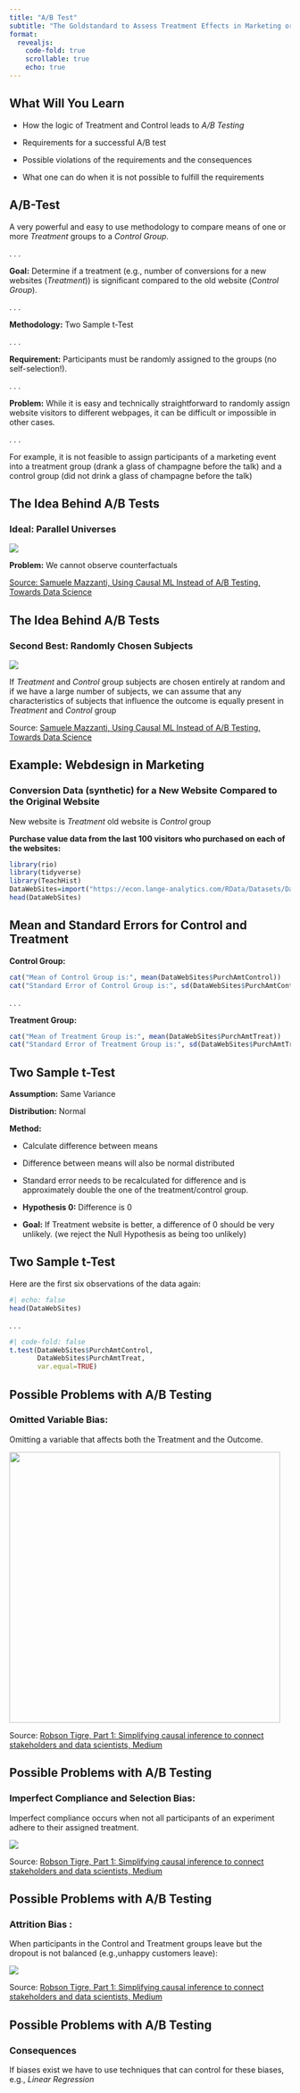 ```yaml
---
title: "A/B Test"
subtitle: "The Goldstandard to Assess Treatment Effects in Marketing or Medicine"
format: 
  revealjs:
    code-fold: true
    scrollable: true
    echo: true
---
```


## What Will You Learn  

- How the logic of Treatment and Control leads to *A/B Testing*

- Requirements for a successful A/B test

- Possible violations of the requirements and the consequences

- What one can do when it is not possible to fulfill the requirements

## A/B-Test

A very powerful and easy to use methodology to compare means of one or more *Treatment* groups to a *Control Group*.

. . .

**Goal:** Determine if a treatment (e.g., number of conversions for a new websites (*Treatment*)) is significant compared to the old website (*Control Group*).

. . .

**Methodology:** Two Sample t-Test

. . .

**Requirement:** Participants must be randomly assigned to the groups (no self-selection!).

. . .

**Problem:** While it is easy and technically straightforward to randomly assign website visitors to different webpages, it can be difficult or impossible in other cases.

. . .

For example, it is not feasible to assign participants of a marketing event into a treatment group (drank a glass of champagne before the talk) and a control group (did not drink a glass of champagne before the talk)

## The Idea Behind A/B Tests

### Ideal: Parallel Universes

![](images/clipboard-2793122789.png) 

**Problem:** We cannot observe counterfactuals 

::: footer 
[Source: Samuele Mazzanti, Using Causal ML Instead of A/B Testing, Towards Data Science](https://towardsdatascience.com/using-causal-ml-instead-of-a-b-testing-eeb1067d7fc0){target="_blank"} 
:::

## The Idea Behind A/B Tests {.smaller}

### Second Best: Randomly Chosen Subjects

![](images/clipboard-1689822553.png)

If *Treatment* and *Control* group subjects are chosen entirely at random and if we have a large number of subjects, we can assume that any characteristics of subjects that influence the outcome is equally present in *Treatment* and *Control* group

::: footer
Source: [Samuele Mazzanti, Using Causal ML Instead of A/B Testing, Towards Data Science](https://towardsdatascience.com/using-causal-ml-instead-of-a-b-testing-eeb1067d7fc0){target="_blank"}
:::

## Example: Webdesign in Marketing

### Conversion Data (synthetic) for a New Website Compared to the Original Website

New website is *Treatment* old website is *Control* group

**Purchase value data from the last 100 visitors who purchased on each of the websites:**

```r
library(rio)
library(tidyverse)
library(TeachHist)
DataWebSites=import("https://econ.lange-analytics.com/RData/Datasets/DataWebSites.xlsx")
head(DataWebSites)
```

## Mean and Standard Errors for Control and Treatment

**Control Group:**

```r
cat("Mean of Control Group is:", mean(DataWebSites$PurchAmtControl))
cat("Standard Error of Control Group is:", sd(DataWebSites$PurchAmtControl)/sqrt(100))
```

. . .

**Treatment Group:**

```r
cat("Mean of Treatment Group is:", mean(DataWebSites$PurchAmtTreat))
cat("Standard Error of Treatment Group is:", sd(DataWebSites$PurchAmtTreat)/sqrt(100))
```

## Two Sample t-Test

**Assumption:** Same Variance

**Distribution:** Normal

**Method:**

-   Calculate difference between means

-   Difference between means will also be normal distributed

-   Standard error needs to be recalculated for difference and is approximately double the one of the treatment/control group.

-   **Hypothesis 0:** Difference is 0

-   **Goal:** If Treatment website is better, a difference of 0 should be very unlikely. (we reject the Null Hypothesis as being too unlikely)

## Two Sample t-Test

Here are the first six observations of the data again:

```r
#| echo: false
head(DataWebSites)
```

. . .

```r
#| code-fold: false
t.test(DataWebSites$PurchAmtControl,
       DataWebSites$PurchAmtTreat,
       var.equal=TRUE)
```

## Possible Problems with A/B Testing

### Omitted Variable Bias:

Omitting a variable that affects both the Treatment and the Outcome.

![](images/clipboard-3345635073.png){width="485"}

::: footer
Source: [Robson Tigre, Part 1: Simplifying causal inference to connect stakeholders and data scientists, Medium](https://medium.com/@robson.tigre0/part-1-simplifying-causal-inference-to-connect-stakeholders-and-data-scientists-e119856f0f61){target="_blank"}
:::

## Possible Problems with A/B Testing

### Imperfect Compliance and Selection Bias:

Imperfect compliance occurs when not all participants of an experiment adhere to their assigned treatment.

![](images/clipboard-3488515422.png)

::: footer
Source: [Robson Tigre, Part 1: Simplifying causal inference to connect stakeholders and data scientists, Medium](https://medium.com/@robson.tigre0/part-1-simplifying-causal-inference-to-connect-stakeholders-and-data-scientists-e119856f0f61){target="_blank"}
:::

## Possible Problems with A/B Testing

### **Attrition Bias** :

When participants in the Control and Treatment groups leave but the dropout is not balanced (e.g.,unhappy customers leave):

![](images/clipboard-3739776556.png)

::: footer
Source: [Robson Tigre, Part 1: Simplifying causal inference to connect stakeholders and data scientists, Medium](https://medium.com/@robson.tigre0/part-1-simplifying-causal-inference-to-connect-stakeholders-and-data-scientists-e119856f0f61){target="_blank"}
:::


## Possible Problems with A/B Testing

### Consequences

If biases exist we have to use techniques that can control for these biases, e.g., *Linear Regression*
